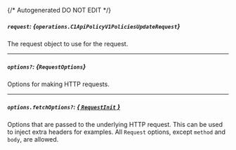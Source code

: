 {/* Autogenerated DO NOT EDIT  */}

##### `request`: *{`operations.C1ApiPolicyV1PoliciesUpdateRequest`}*
The request object to use for the request.

<Collapsible openLabel={Labels.showProperties} closeLabel={Labels.hideProperties}>
  <C1ApiPolicyV1PoliciesUpdateRequest />
</Collapsible>

---
##### `options?`: *{`RequestOptions`}*
Options for making HTTP requests.

---
##### `options.fetchOptions?`: [*{ `RequestInit` }*](https://developer.mozilla.org/en-US/docs/Web/API/Request/Request#options)
Options that are passed to the underlying HTTP request. This can be used to inject extra headers for examples. All `Request` options, except `method` and `body`, are allowed.

